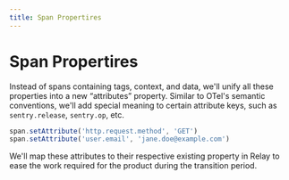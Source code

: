 ```yaml
---
title: Span Propertires
---
```


# Span Propertires

Instead of spans containing tags, context, and data, we'll unify all these properties into a new “attributes” property.
Similar to OTel's semantic conventions, we'll add special meaning to certain attribute keys, such as `sentry.release`, `sentry.op`, etc.

```js
span.setAttribute('http.request.method', 'GET')
span.setAttribute('user.email', 'jane.doe@example.com')
```

We'll map these attributes to their respective existing property in Relay to ease the work required for the product during the transition period.
